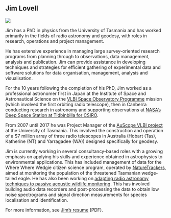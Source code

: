 ## Jim Lovell

![](images/clipboard-1191005553.png)

Jim has a PhD in physics from the University of Tasmania and has worked primarily in the fields of radio astronomy and geodesy, with roles in research, operations and project management.

He has extensive experience in managing large survey-oriented research programs from planning through to observations, data management, analysis and publication. Jim can provide assistance in developing techniques and strategies for efficient gathering of experimental data and software solutions for data organisation, management, analysis and visualisation.

For the 10 years following the completion of his PhD, Jim worked as a professional astronomer first in Japan at the Institute of Space and Astronautical Science on the [VLBI Space Observatory Programme](https://darts.isas.jaxa.jp/astro/halca) mission (which involved the first orbiting radio telescope), then in Canberra conducting research in astronomy and supporting observations at [NASA's Deep Space Station at Tidbinbilla for CSIRO](https://www.atnf.csiro.au/observers/tidbinbilla/index.html).

From 2007 until 2017 he was Project Manager of the [AuScope VLBI project](http://auscope.phys.utas.edu.au/) at the University of Tasmania. This involved the construction and operation of a \$7 million array of three radio telescopes in Australia (Hobart (Tas), Katherine (NT) and Yarragadee (WA)) designed specifically for geodesy.

Jim is currently working in several consultancy-based roles with a growing emphasis on applying his skills and experience obtained in astrophysics to environmental applications. This has included management of data for the Where Where Wedgie citizen science program, operated by [NatureTrackers](https://naturetrackers.com.au/), aimed at monitoring the population of the threatened Tasmanian wedge-tailed eagle. He has also been working on [adapting radio astronomy techniques to passive acoustic wildlife monitoring](http://jimlovellphoto.com/astroecoacoustics). This has involved building audio data recorders and post-processing the data to obtain low noise spectrograms and signal direction measurements for species localisation and identification.

For more information, see [Jim's resume](https://www.theanalyticaledge.com/info/JimLovell_Resume_AE.pdf) (PDF).
